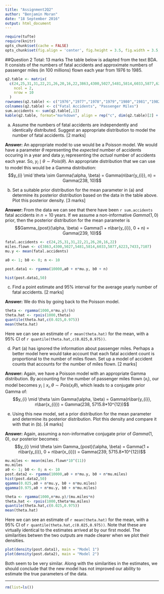 ```yaml
---
title: "Assignment2Q2"
author: "Benjamin Moran"
date: "18 September 2016"
output: html_document
---
```

```r
require(tufte)
require(knitr)
opts_chunk$set(cache = FALSE)
opts_chunk$set(fig.align = 'center', fig.height = 3.5, fig.width = 3.5, collapse = TRUE, highlight = TRUE)
```
##Question 2 Total: 13 marks
The table below is adapted from the text BDA. It consists of the numbers of fatal accidents and approximate numbers of passenger miles (in 100 millions) flown each year from 1976 to 1985.

```r
q2.table <- matrix(
  c(24,25,31,31,22,21,26,20,16,22,3863,4300,5027,5481,5814,6033,5877,6223,7433,7107),
    ncol = 2,
    nrow = 10
  )
rownames(q2.table) <- c("1976","1977","1978","1979","1980","1981","1982","1983","1984","1985")
colnames(q2.table) <- c("Fatal Accidents", "Passenger Miles")
sum.accidents <- sum(q2.table[,1])
kable(q2.table, format="markdown", align = rep("c", dim(q2.table)[2] + 1), col.names = c("Fatal Accidents", "Passenger Miles"))
```

(a) Assume the numbers of fatal accidents are independently and identically distributed. Suggest an appropriate distribution to model the number of fatal accidents. [2 marks]

**Answer:** An appropriate model to use would be a Poisson model. We would have a parameter $\theta$ representing the *expected* number of accidents occuring in a year and data $y_{i}$ representing the *actual* number of accidents each year. So, $y_{i} \mid \theta \sim Pois(\theta)$. An appropriate distribution that we can use to model this would be a Gamma distribution:
$$y_{i} \mid \theta \sim Gamma(\alpha, \beta) = Gamma(n\bar{y_{i}}, n) = Gamma(238, 10)$$

(b) Set a suitable prior distribution for the mean parameter in (a) and determine its posterior distribution based on the data in the table above. Plot this posterior density. [3 marks]

**Answer:** From the data we can see that there have been `r sum.accidents` fatal accidents in $n = 10$ years. If we assume a non-informative $Gamma(1,0)$ prior, then the posterior distribution for the mean parameter is
  $$Gamma_{post}(\alpha, \beta) = Gamma(1 + n\bar{y_{i}}, 0 + n) = Gamma(239, 10)$$

```r

fatal.accidents <- c(24,25,31,31,22,21,26,20,16,22)
miles.flown <- c(3863,4300,5027,5481,5814,6033,5877,6223,7433,7107)
mu.y <- mean(fatal.accidents)

a0 <- 1; b0 <- 0; n <- 10

post.data1 <- rgamma(10000,a0 + n*mu.y, b0 + n)
```

```r
hist(post.data1,50)
```

(c) Find a point estimate and 95% interval for the average yearly number of fatal accidents. [2 marks]

**Answer:** We do this by going back to the Poisson model.

```r
theta <- rgamma(1000,n*mu.y)/(n)
theta.hat <- rpois(1000,theta)
quantile(theta.hat,c(0.025,0.975))
mean(theta.hat)
```

Here we can see an estimate of `r mean(theta.hat)` for the mean, with a $95$% CI of `r quantile(theta.hat,c(0.025,0.975))`.

(d)	Part (a) has ignored the information about passenger miles. Perhaps a better model here would take account that each fatal accident count is proportional to the number of miles flown. Set up a model of accident counts that accounts for the number of miles flown.	[2 marks]

**Answer:** Again, we have a Poisson model with an appropriate Gamma distribution. By accounting for the number of passenger miles flown ($x_{i}$), our model becomes $y_{i} \mid x_{i}, \theta \sim Pois(x_{i}\theta)$, which leads to a conjugate prior Gamma of: 
$$y_{i} \mid \theta \sim Gamma(\alpha, \beta) = Gamma(n\bar{y_{i}}, n\bar{x_{i}}) = Gamma(238, 5715.8*10^{12})$$

(e) Using this new model, set a prior distribution for the mean parameter and determine its posterior distribution. Plot this density and compare it with that in (b). [4 marks]

**Answer:** Again, assuming a non-informative conjugate prior of $Gamma(1,0)$, our posterior becomes:
$$y_{i} \mid \theta \sim Gamma_{post}(\alpha, \beta) = Gamma(1 + n\bar{y_{i}}, 0 + n\bar{x_{i}}) = Gamma(239, 5715.8*10^{12})$$

```r
mu.miles <- mean(miles.flown*10^(11))
mu.miles
a0 <- 1; b0 <- 0; n <- 10
post.data2 <- rgamma(10000,a0 + n*mu.y, b0 + n*mu.miles)
hist(post.data2,50)
qgamma(0.025,a0 + n*mu.y, b0 + n*mu.miles)
qgamma(0.975,a0 + n*mu.y, b0 + n*mu.miles)

theta <- rgamma(1000,n*mu.y)/(mu.miles*n)
theta.hat <- rpois(1000,theta*mu.miles)
quantile(theta.hat,c(0.025,0.975))
mean(theta.hat)

```
Here we can see an estimate of `r mean(theta.hat)` for the mean, with a $95$% CI of `r quantile(theta.hat,c(0.025,0.975))`. Note that these are virtually identical to the estimates arrived at by our first model. The similarities betwen the two outputs are made clearer when we plot their densities.

```r
plot(density(post.data1), main = "Model 1")
plot(density(post.data2), main = "Model 2")
```

Both seem to be very similar. Along with the similarities in the estimates, we should conclude that the new model has not improved our ability to estimate the true parameters of the data.

***
```r
rm(list=ls())
```